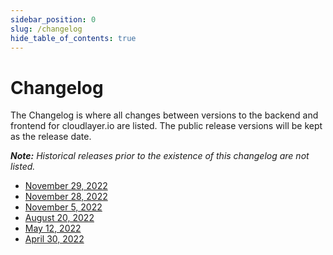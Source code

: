 ```yaml
---
sidebar_position: 0
slug: /changelog
hide_table_of_contents: true
---
```


# Changelog

The Changelog is where all changes between versions to the backend and frontend for cloudlayer.io are listed. The public release versions will be kept as the release date.

_**Note:** Historical releases prior to the existence of this changelog are not listed._

- [November 29, 2022](06)
- [November 28, 2022](05)
- [November 5, 2022](04)
- [August 20, 2022](03)
- [May 12, 2022](02)
- [April 30, 2022](01)

